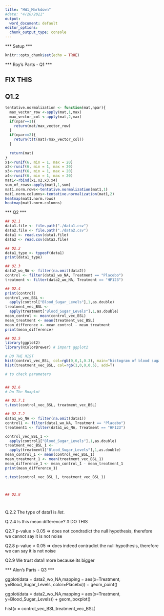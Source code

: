 ```yaml
---
title: "HW1_Markdown"
#date: "4/20/2021"
output:
  word_document: default
editor_options: 
  chunk_output_type: console
---
```




*** Setup ***

```r
knitr::opts_chunk$set(echo = TRUE)
```



*** Roy's Parts - Q1 ***

## FIX THIS

## Q1.2

```r
tentative.normalization <- function(mat,npar){
  max_vector_row <-apply(mat,1,max)
  max_vector_col <-apply(mat,2,max)
  if(npar==1){
    return(mat/max_vector_row)
  }
  if(npar==2){
    return(t(t(mat)/max_vector_col))
  }
  
  return(mat)
}
x1<-runif(6, min = 1, max = 20)
x2<-runif(6, min = 1, max = 20)
x3<-runif(6, min = 1, max = 20)
x4<-runif(6, min = 1, max = 20)
mat1<-rbind(x1,x2,x3,x4)
sum_of_rows<-apply(mat1,1,sum)
mat1.norm.rows<-tentative.normalization(mat1,1)
mat1.norm.columns<-tentative.normalization(mat1,2)
heatmap(mat1.norm.rows)
heatmap(mat1.norm.columns)
```


*** Q2 ***


```r

## Q2.1
data1.file <- file.path("./data1.csv")
data2.file <- file.path("./data2.csv")
data1 <- read.csv(data1.file)
data2 <- read.csv(data2.file)

## Q2.2
data1_type <- typeof(data1)
print(data1_type)

## Q2.3
data2_wo_NA <- filter(na.omit(data2))
control <- filter(data2_wo_NA, Treatment == "Placebo")
treatment <- filter(data2_wo_NA, Treatment == "HF123")

## Q2.4
print(control)
control_vec_BSL <- 
  apply(control["Blood_Sugar_Levels"],1,as.double)
treatment_vec_BSL <- 
  apply(treatment["Blood_Sugar_Levels"],1,as.double)
mean_control <- mean(control_vec_BSL)
mean_treatment <- mean(treatment_vec_BSL)
mean_difference <- mean_control - mean_treatment
print(mean_difference)

## Q2.5
library(ggplot2)
library(RColorBrewer) # import ggplot2

# DO THE HIST
hist(control_vec_BSL, col=rgb(0,0,1,0.3), main="histogram of blood sugar levels in the control and treatment groups", xlab="Blood sugar level")
hist(treatment_vec_BSL, col=rgb(1,0,0,0.5), add=T)

# to check parameters


## Q2.6
# Do The Boxplot

## Q2.7.1
t.test(control_vec_BSL, treatment_vec_BSL)

## Q2.7.2
data1_wo_NA <- filter(na.omit(data1))
control1 <- filter(data1_wo_NA, Treatment == "Placebo")
treatment1 <- filter(data1_wo_NA, Treatment == "HF123")

control_vec_BSL_1 <- 
  apply(control1["Blood_Sugar_Levels"],1,as.double)
treatment_vec_BSL_1 <- 
  apply(treatment1["Blood_Sugar_Levels"],1,as.double)
mean_control_1 <- mean(control_vec_BSL_1)
mean_treatment_1 <- mean(treatment_vec_BSL_1)
mean_difference_1 <- mean_control_1 - mean_treatment_1
print(mean_difference_1)

t.test(control_vec_BSL_1, treatment_vec_BSL_1)



## Q2.8




```

Q.2.2 The type of data1 is *list*.

Q.2.4
Is this mean difference?
# DO THIS

Q2.7
p-value > 0.05 => does not condradict the null hypothesis, therefore we cannot say it is not noise

Q2.8
p-value < 0.05 => does indeed contradict the null hypothesis, therefore we can say it is not noise

Q2.9
We trust data1 more because its bigger





*** Alon's Parts - Q3 ***








ggplot(data = data2_wo_NA,mapping =  aes(x=Treatment, y=Blood_Sugar_Levels, color=Placebo)) +
    geom_point()


ggplot(data = data2_wo_NA,mapping =  aes(x=Treatment, y=Blood_Sugar_Levels)) +
    geom_boxplot()


hist(x = control_vec_BSL,treatment_vec_BSL)
